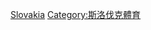 {{Commons category|National sports teams of Slovakia}}

[[Category:各國國家體育隊|Slovakia]]
[[Category:斯洛伐克體育|Category:斯洛伐克體育]]